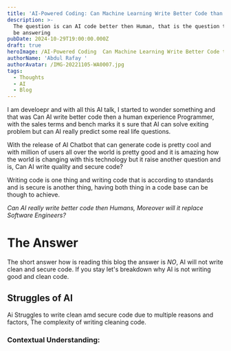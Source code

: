 ```yaml
---
title: 'AI-Powered Coding: Can Machine Learning Write Better Code than Humans?'
description: >-
  The question is can AI code better then Human, that is the question that I'll
  be answering
pubDate: 2024-10-29T19:00:00.000Z
draft: true
heroImage: /AI-Powered Coding  Can Machine Learning Write Better Code than Humans.png
authorName: 'Abdul Rafay '
authorAvatar: /IMG-20221105-WA0007.jpg
tags:
  - Thoughts
  - AI
  - Blog
---
```


I am develoepr and with all this AI talk, I started to wonder something and that was Can AI write better code then a human experience Programmer, with the sales terms and bench marks it s sure that AI can solve exiting problem but can AI really predict some real life questions.

With the release of AI Chatbot that can generate code is pretty cool and with million of users all over the world is pretty good and it is amazing how the world is changing with this technology but it raise another question and is, Can AI write quality and secure code?

Writing code is one thing and writing code that is according to standards and is secure is another thing, having both thing in a code base can be though to achieve.

*Can AI really write better code then Humans, Moreover will it replace Software Engineers?*

# The Answer

The short answer how is reading this blog the answer is *NO*, AI will not write clean and secure code. If you stay let's breakdown why AI is not writing good and clean code.

## Struggles of AI

Ai Struggles to write clean amd secure code due to multiple reasons and factors, The complexity of writing cleaning code.

### Contextual Understanding:
